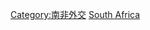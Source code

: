 {{Commonscat|Ambassadors to South Africa}}

[[Category:南非外交|Category:南非外交]]
[[Category:駐各國大使|South Africa]]